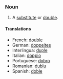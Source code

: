 ===Noun===

# A [[substitute]] or [[double]].

====Translations====

*French: [[double]] 
*German: [[doppeltes]] 
*Interlingua: [[duple]] 
*Italian: [[doppio]] 
*Portuguese: [[dobro]]
*Romanian: [[dublu]] 
*Spanish: [[doble]]